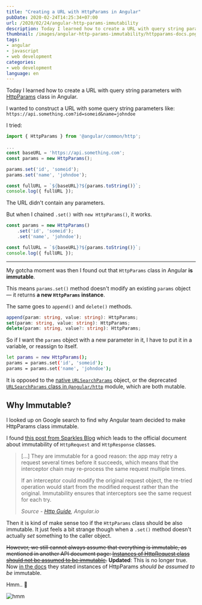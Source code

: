 ```yaml
---
title: "Creating a URL with HttpParams in Angular"
pubDate: 2020-02-24T14:25:34+07:00
url: /2020/02/24/angular-http-params-immutability
description: Today I learned how to create a URL with query string parameters with HttpParams class in Angular
thumbnail: /images/angular-http-params-immutability/httpparams-docs.png
tags:
- angular
- javascript
- web development
categories:
- web development
language: en
---
```


Today I learned how to create a URL with query string parameters with [HttpParams](https://angular.io/api/common/http/HttpParams) class in Angular.

I wanted to construct a URL with some query string parameters like:
`https://api.something.com?id=someid&name=johndoe`

I tried:

```ts
import { HttpParams } from '@angular/common/http';

...
const baseURL = 'https://api.something.com';
const params = new HttpParams();

params.set('id', 'someid');
params.set('name', 'johndoe');

const fullURL = `${baseURL}?${params.toString()}`;
console.log({ fullURL });
```

The URL didn't contain any parameters.

<Picture
  src="/images/angular-http-params-immutability/url-without-params.png"
  alt="parameters set to HttpParams are not working"
  width="542"
  height="148"
/>

But when I chained `.set()` with `new HttpParams()`, it works.

```ts
const params = new HttpParams()
	.set('id', 'someid');
	.set('name', 'johndoe');

const fullURL = `${baseURL}?${params.toString()}`;
console.log({ fullURL });
```

<Picture
  src="/images/angular-http-params-immutability/url-with-params.png"
  alt="parameters set to HttpParams correctly"
  width="709"
  height="140"
/>

-----

My gotcha moment was then I found out that `HttpParams` class in Angular **is immutable**.

<Picture
  src="/images/angular-http-params-immutability/httpparams-docs.png"
  alt="API documentation page for HttpParams"
  caption="HttpParams class page on Angular Docs"
  width="687"
  height="671"
/>

This means `params.set()` method doesn't modify an existing `params` object &mdash;
it returns **a new `HttpParams` instance**.

The same goes to `append()` and `delete()` methods.

```ts
append(param: string, value: string): HttpParams;
set(param: string, value: string): HttpParams;
delete(param: string, value?: string): HttpParams;
```

So if I want the `params` object with a new parameter in it,
I have to put it in a variable, or reassign to itself.

```sh
let params = new HttpParams();
params = params.set('id', 'someid');
params = params.set('name', 'johndoe');
```

It is opposed to the [native `URLSearchParams`](https://developer.mozilla.org/en-US/docs/Web/API/URLSearchParams) object,
or the deprecated [`URLSearchParams` class in `@angular/http`](https://v2.angular.io/docs/ts/latest/api/http/index/URLSearchParams-class.html) module,
which are both mutable.


## Why Immutable?

I looked up on Google search to find why Angular team
decided to make HttpParams class immutable.

I found [this post from Sparkles Blog](https://medium.com/sparkles-blog/angular-httpclient-enforces-immutability-dad161d8714b)
which leads to the official document about immutability of `HttpRequest` and `HttpResponse` classes.

<blockquote>
	<p>[...] They are immutable for a good reason: the app may retry a request several times before it succeeds, which means that the interceptor chain may re-process the same request multiple times.</p>
	<p>If an interceptor could modify the original request object, the re-tried operation would start from the modified request rather than the original. Immutability ensures that interceptors see the same request for each try.</p>
	<cite>Source - <a href="https://angular.io/guide/http#immutability">Http Guide</a>, Angular.io</cite>
</blockquote>

Then it is kind of make sense too if the `HttpParams` class should be also immutable.
It just feels a bit strange though when a `.set()` method doesn't actually _set_ something to the caller object.

~~However, we still cannot always assume that everything is immutable,
as mentioned in another API document page:
[Instances of HttpRequest class should not be assumed to be immutable](https://angular.io/api/common/http/HttpRequest).~~
**Updated**: This is no longer true. Now [in the docs](https://angular.io/api/common/http/HttpRequest#description) they stated instances of HttpParams _should be assumed to be_ immutable.

Hmm.. 🤔

![hmm](https://media.giphy.com/media/3o7TKTDn976rzVgky4/giphy.gif)
